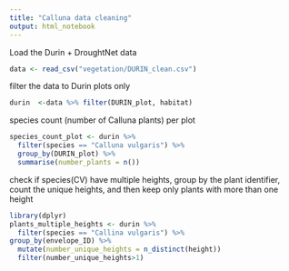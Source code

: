 ```yaml
---
title: "Calluna data cleaning"
output: html_notebook
---
```



Load the Durin + DroughtNet data

```r
data <- read_csv("vegetation/DURIN_clean.csv")

```

filter the data to Durin plots only
```r
durin  <-data %>% filter(DURIN_plot, habitat)
```


species count (number of Calluna plants) per plot
```r
species_count_plot <- durin %>%
  filter(species == "Calluna vulgaris") %>%
  group_by(DURIN_plot) %>%
  summarise(number_plants = n())
```


check if species(CV) have multiple heights,
group by the plant identifier, count the unique heights, and then keep only plants with more than one height
```r
library(dplyr)
plants_multiple_heights <- durin %>%
  filter(species == "Callina vulgaris") %>%
group_by(envelope_ID) %>%
  mutate(number_unique_heights = n_distinct(height))
  filter(number_unique_heights>1)
```
